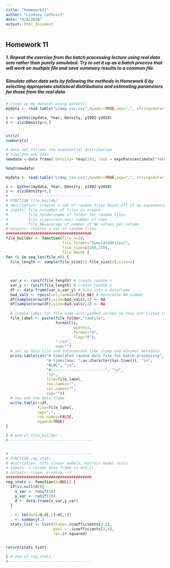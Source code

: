 ```yaml
---
title: "homework11"
author: "Lindsey Cathcart"
date: "4/8/2020"
output: html_document
---
```


## Homework 11
##### 1. Repeat the exercise from the batch processing lecture using real data sets rather than purely simulated. Try to set it up as a batch process that will work on multiple file and save summary results to a common file.


##### Simulate other data sets by following the methods in Homework 6 by selecting appropriate statistical distributions and estimating parameters for those from the real data.

```r
# clean up my dataset using gather()
mydata <- read.table("LCmmp_csv.csv",header=TRUE,sep=",", stringsAsFactors=FALSE)

z <- gather(mydata, Year, Density, y1992:y2018)
z <- z[z$Density>0,]


str(z)
summary(z)

# data set follows the exponential distribution
# simulate new data
newdata <-data.frame( Density= rexp(243, rate = expoPars$estimate["rate"]))

head(newdata)

```


```r
mydata <- read.table("LCmmp_csv.csv",header=TRUE,sep=",", stringsAsFactors=FALSE)

z <- gather(mydata, Year, Density, y1992:y2018)
z <- z[z$Density>0,]
#  -----------------------------------
# FUNCTION file_builder 
# description: creates a set of random files based off of my exponential distribution for regression  
# inputs: file_n=number of files to create
#         file_folder=name of folder for random files
#         file_size=c(min,max) number of rows
#         file_NA=average of number of NA values per column
# outputs: creates a set of random files
######################################
file_builder <- function(file_n=10,
                         file_folder="SimulatedFiles/",
                         file_size=c(100,250),
                         file_NA=0) {
for (i in seq_len(file_n)) {
  file_length <- sample(file_size[1]:file_size[2],size=1)
  
  
  
  var_x <- runif(file_length) # create random x 
  var_y <- runif(file_length) # create random y
  df <- data.frame(var_x,var_y) # bind into a dataframe
  bad_vals <- rpois(n=1,lambda=file_NA) # determine NA number
  df[sample(nrow(df),size=bad_vals),1] <- NA
  df[sample(nrow(df),size=bad_vals),2] <- NA
  
  # create label for file name with padded zeroes so they are listed in numerical order
  file_label <- paste(file_folder,"ranFile", 
                      formatC(i,
                              width=3,
                              format="d",
                              flag="0"),
                      ".csv",
                      sep="")
  # set up data file and incorporate time stamp and minimal metadata
  write.table(cat("# Simulated random data file for batch processing", "\n", 
                  "# timestamp: ",as.character(Sys.time()), "\n", 
                  "#LMC", "\n", 
                  "#------------------------", "\n", 
                  "\n", 
                  file=file_label, 
                  row.names="", 
                  col.names="", 
                  sep=""))
  # now add the data frame
  write.table(x=df, 
              file=file_label,
              sep=",",
              row.names=FALSE,
              append=TRUE)
}

} # end of file_builder
#-------------------------------------


#  -----------------------------------
# FUNCTION reg_stats
# description: fits linear models, extract model stats
# inputs: 2-column data frame (x and y)
# outputs: slope, p-value, r2
######################################
reg_stats <- function(d=NULL) {
  if(is.null(d)){
    x_var <- runif(10)
    y_var <- runif(10)
    d <- data.frame(x_var,y_var)
  }
  
  . <- lm(data=d,d[,2]~d[,1])
  . <- summary(.)
  stats_list <- list(Slope=.$coefficients[2,1],
                     pVal = .$coefficients[2,4],
                     r2=.$r.squared)
  

return(stats_list)

} # end of reg_stats
#-------------------------------------



```
